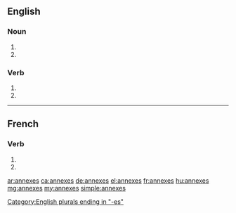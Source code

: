 {{also|annexés}}
==English==

===Noun===
{{head|en|plural}}

# {{plural of|annex|lang=en|nocat=1}}
# {{plural of|annexe|lang=en|nocat=1}}

===Verb===
{{head|en}}

# {{en-third-person singular of|annex}}
# {{en-third-person singular of|annexe}}

[[Category:English plurals ending in "-es"]]

----

==French==

===Verb===
{{fr-verb-form}}

# {{conjugation of|annexer||2|s|pres|ind|lang=fr}}
# {{conjugation of|annexer||2|s|pres|sub|lang=fr}}

[[ar:annexes]]
[[ca:annexes]]
[[de:annexes]]
[[el:annexes]]
[[fr:annexes]]
[[hu:annexes]]
[[mg:annexes]]
[[my:annexes]]
[[simple:annexes]]
